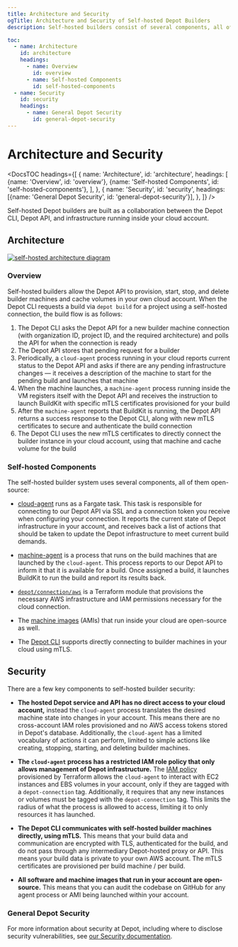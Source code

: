 ```yaml
---
title: Architecture and Security
ogTitle: Architecture and Security of Self-hosted Depot Builders
description: Self-hosted builders consist of several components, all of them open-source.

toc:
  - name: Architecture
    id: architecture
    headings:
      - name: Overview
        id: overview
      - name: Self-hosted Components
        id: self-hosted-components
  - name: Security
    id: security
    headings:
      - name: General Depot Security
        id: general-depot-security
---
```



# Architecture and Security

<DocsTOC
  headings={[
    {
      name: 'Architecture',
      id: 'architecture',
      headings: [
        {name: 'Overview', id: 'overview'},
        {name: 'Self-hosted Components', id: 'self-hosted-components'},
      ],
    },
    {
      name: 'Security',
      id: 'security',
      headings: [{name: 'General Depot Security', id: 'general-depot-security'}],
    },
  ]}
/>

Self-hosted Depot builders are built as a collaboration between the Depot CLI, Depot API, and infrastructure running inside your cloud account.

## Architecture

[![self-hosted architecture diagram](/images/self-hosted-architecture.png)](/images/self-hosted-architecture.png)

### Overview

Self-hosted builders allow the Depot API to provision, start, stop, and delete builder machines and cache volumes in your own cloud account. When the Depot CLI requests a build via `depot build` for a project using a self-hosted connection, the build flow is as follows:

1. The Depot CLI asks the Depot API for a new builder machine connection (with organization ID, project ID, and the required architecture) and polls the API for when the connection is ready
2. The Depot API stores that pending request for a builder
3. Periodically, a `cloud-agent` process running in your cloud reports current status to the Depot API and asks if there are any pending infrastructure changes — it receives a description of the machine to start for the pending build and launches that machine
4. When the machine launches, a `machine-agent` process running inside the VM registers itself with the Depot API and receives the instruction to launch BuildKit with specific mTLS certificates provisioned for your build
5. After the `machine-agent` reports that BuildKit is running, the Depot API returns a success response to the Depot CLI, along with new mTLS certificates to secure and authenticate the build connection
6. The Depot CLI uses the new mTLS certificates to directly connect the builder instance in your cloud account, using that machine and cache volume for the build

### Self-hosted Components

The self-hosted builder system uses several components, all of them open-source:

- [cloud-agent](https://github.com/depot/cloud-agent) runs as a Fargate task. This task is responsible for connecting to our Depot API via SSL and a connection token you receive when configuring your connection. It reports the current state of Depot infrastructure in your account, and receives back a list of actions that should be taken to update the Depot infrastructure to meet current build demands.

- [machine-agent](https://github.com/depot/machine-agent) is a process that runs on the build machines that are launched by the `cloud-agent`. This process reports to our Depot API to inform it that it is available for a build. Once assigned a build, it launches BuildKit to run the build and report its results back.

- [`depot/connection/aws`](https://github.com/depot/terraform-aws-connection) is a Terraform module that provisions the necessary AWS infrastructure and IAM permissions necessary for the cloud connection.

- The [machine images](https://github.com/depot/machine-images) (AMIs) that run inside your cloud are open-source as well.

- The [Depot CLI](https://github.com/depot/cli) supports directly connecting to builder machines in your cloud using mTLS.

## Security

There are a few key components to self-hosted builder security:

- **The hosted Depot service and API has no direct access to your cloud account,** instead the `cloud-agent` process translates the desired machine state into changes in your account. This means there are no cross-account IAM roles provisioned and no AWS access tokens stored in Depot's database. Additionally, the `cloud-agent` has a limited vocabulary of actions it can perform, limited to simple actions like creating, stopping, starting, and deleting builder machines.

- **The `cloud-agent` process has a restricted IAM role policy that only allows management of Depot infrastructure.** The [IAM policy](https://github.com/depot/terraform-aws-connection/blob/8554439eb10265337be8ed356224f1c28224f5f0/main.tf#L268-L361) provisioned by Terraform allows the `cloud-agent` to interact with EC2 instances and EBS volumes in your account, only if they are tagged with a `depot-connection` tag. Additionally, it requires that any new instances or volumes must be tagged with the `depot-connection` tag. This limits the radius of what the process is allowed to access, limiting it to only resources it has launched.

- **The Depot CLI communicates with self-hosted builder machines directly, using mTLS.** This means that your build data and communication are encrypted with TLS, authenticated for the build, and do not pass through any intermediary Depot-hosted proxy or API. This means your build data is private to your own AWS account. The mTLS certificates are provisioned per build machine / per build.

- **All software and machine images that run in your account are open-source.** This means that you can audit the codebase on GitHub for any agent process or AMI being launched within your account.

### General Depot Security

For more information about security at Depot, including where to disclose security vulnerabilities, see [our Security documentation](/docs/security).
